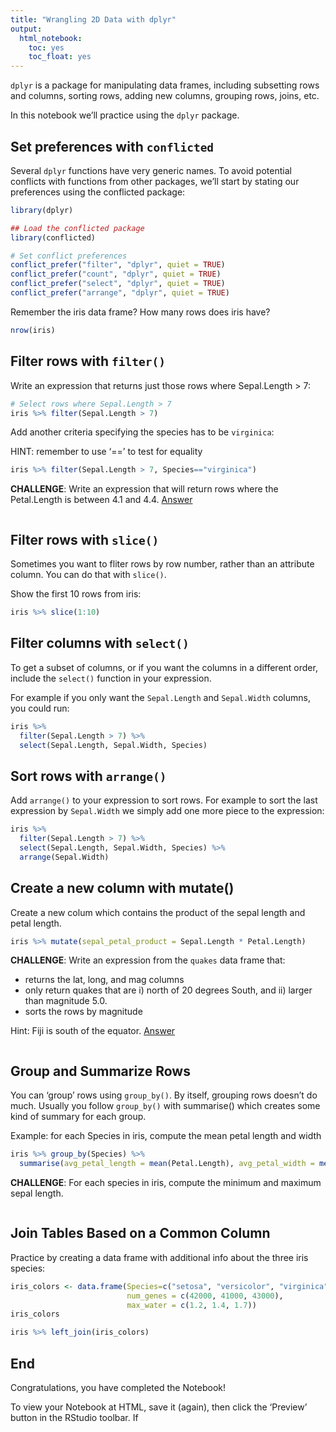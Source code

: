 ```yaml
---
title: "Wrangling 2D Data with dplyr"
output: 
  html_notebook:
    toc: yes
    toc_float: yes
---
```


`dplyr` is a package for manipulating data frames, including subsetting rows and columns, sorting rows, adding new columns, grouping rows, joins, etc.

In this notebook we'll practice using the `dplyr` package.

## Set preferences with `conflicted`

Several `dplyr` functions have very generic names. To avoid potential conflicts with functions from  other packages, we'll start by stating our preferences using the conflicted package:

```r
library(dplyr)

## Load the conflicted package
library(conflicted)

# Set conflict preferences
conflict_prefer("filter", "dplyr", quiet = TRUE)
conflict_prefer("count", "dplyr", quiet = TRUE)
conflict_prefer("select", "dplyr", quiet = TRUE)
conflict_prefer("arrange", "dplyr", quiet = TRUE)
```

Remember the iris data frame? How many rows does iris have? 

```r
nrow(iris)
```

## Filter rows with `filter()`

Write an expression that returns just those rows where Sepal.Length > 7:

```r
# Select rows where Sepal.Length > 7
iris %>% filter(Sepal.Length > 7)
```

Add another criteria specifying the species has to be `virginica`:

HINT: remember to use '==' to test for equality

```r
iris %>% filter(Sepal.Length > 7, Species=="virginica")
```

**CHALLENGE**: Write an expression that will return rows where the Petal.Length is between 4.1 and 4.4. [Answer](https://bit.ly/3tNPVIH)

```r

```

## Filter rows with `slice()`

Sometimes you want to fliter rows by row number, rather than an attribute column. You can do that with `slice()`.

Show the first 10 rows from iris:

```r
iris %>% slice(1:10)
```

## Filter columns with `select()`

To get a subset of columns, or if you want the columns in a different order, include the `select()` function in your expression.

For example if you only want the `Sepal.Length` and `Sepal.Width` columns, you could run:

```r
iris %>% 
  filter(Sepal.Length > 7) %>% 
  select(Sepal.Length, Sepal.Width, Species)
```

## Sort rows with `arrange()`

Add `arrange()` to your expression to sort rows. For example to sort the last expression by `Sepal.Width` we simply add one more piece to the expression:

```r
iris %>% 
  filter(Sepal.Length > 7) %>% 
  select(Sepal.Length, Sepal.Width, Species) %>% 
  arrange(Sepal.Width)
```

## Create a new column with mutate()

Create a new colum which contains the product of the sepal length and petal length. 

```r
iris %>% mutate(sepal_petal_product = Sepal.Length * Petal.Length)
```

**CHALLENGE**: Write an expression from the `quakes` data frame that:

- returns the lat, long, and mag columns  
- only return quakes that are i) north of 20 degrees South, and ii) larger than magnitude 5.0. 
- sorts the rows by magnitude

Hint: Fiji is south of the equator. [Answer](https://bit.ly/3fdflLR)

```r

```

## Group and Summarize Rows

You can 'group' rows using `group_by()`. By itself, grouping rows doesn't do much. Usually you follow `group_by()` with summarise() which creates some kind of summary for each group.

Example: for each Species in iris, compute the mean petal length and width

```r
iris %>% group_by(Species) %>% 
  summarise(avg_petal_length = mean(Petal.Length), avg_petal_width = mean(Petal.Width))
```

**CHALLENGE**: For each species in iris, compute the minimum and maximum sepal length.

```r

```

## Join Tables Based on a Common Column

Practice by creating a data frame with additional info about the three iris species:

```r
iris_colors <- data.frame(Species=c("setosa", "versicolor", "virginica"),
                          num_genes = c(42000, 41000, 43000),
                          max_water = c(1.2, 1.4, 1.7))
iris_colors
```


```r
iris %>% left_join(iris_colors)
```




  

## End

Congratulations, you have completed the Notebook! 

To view your Notebook at HTML, save it (again), then click the 'Preview' button in the RStudio toolbar. If


